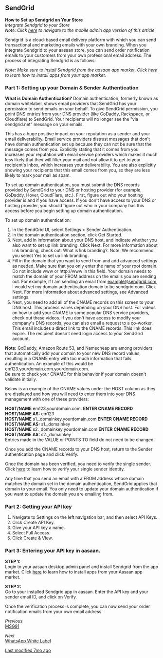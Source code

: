 ## SendGrid

**How to Set up Sendgrid on Your Store**  
*Integrate Sendgrid to your Store*  
*Note: Click [here](mobile-admin-link) to navigate to the mobile admin app version of this article*

Sendgrid is a cloud-based email delivery platform with which you can send transactional and marketing emails with your own branding. When you integrate Sendgrid to your aasaan store, you can send order notification emails to your customers from your own professional email address. The process of integrating Sendgrid is as follows:

*Note: Make sure to install Sendgrid from the aasaan app market. Click [here](app-market-link) to learn how to install apps from your app market.*

### Part 1: Setting up your Domain & Sender Authentication

**What is Domain Authentication?**
Domain authentication, formerly known as domain whitelabel, shows email providers that SendGrid has your permission to send emails on your behalf. To give SendGrid permission, you point DNS entries from your DNS provider (like GoDaddy, Rackspace, or Cloudflare) to SendGrid. Your recipients will no longer see the "via sendgrid.net" message on your emails.

This has a huge positive impact on your reputation as a sender and your email deliverability. Email service providers distrust messages that don't have domain authentication set up because they can not be sure that the message comes from you. Explicitly stating that it comes from you increases your reputation with email service providers which makes it much less likely that they will filter your mail and not allow it to get to your recipient's inbox, which increases your deliverability. You are also explicitly showing your recipients that this email comes from you, so they are less likely to mark your mail as spam.

To set up domain authentication, you must submit the DNS records provided by SendGrid to your DNS or hosting provider (for example, GoDaddy, Hover, CloudFlare, etc.). First, figure out who your hosting provider is and if you have access. If you don't have access to your DNS or hosting provider, you should figure out who in your company has this access before you begin setting up domain authentication.

To set up domain authentication:

1. In the SendGrid UI, select Settings > Sender Authentication.
2. In the domain authentication section, click Get Started.
3. Next, add in information about your DNS host, and indicate whether you also want to set up link branding. Click Next. For more information about link branding, check out: What is link branding?. Note: We recommend you select Yes to set up link branding.
4. Fill in the domain that you want to send from and add advanced settings as needed. Make sure that you only enter the name of your root domain. Do not include www or http://www in this field. Your domain needs to match the domain of your FROM address on the emails you are sending out. For example, if I am sending an email from example@sendgrid.com, I would set my domain authentication domain to be sendgrid.com. Click Next. For more information about advanced settings, see Advanced settings.
5. Next, you need to add all of the CNAME records on this screen to your DNS host. This process varies depending on your DNS host. For videos on how to add your CNAME to some popular DNS service providers, check out these videos. If you don't have access to modify your company's DNS records, you can also email a request to a co-worker. This email includes a direct link to the CNAME records. This link does expire. The recipient doesn't need login access to your SendGrid account.

**Note:**
GoDaddy, Amazon Route 53, and Namecheap are among providers that automatically add your domain to your new DNS record values, resulting in a CNAME entry with too much information that fails authentication. An example of this would be em123.yourdomain.com.yourdomain.com.  
Be sure to check your CNAME for this behavior if your domain doesn't validate initially.

Below is an example of the CNAME values under the HOST column as they are displayed and how you will need to enter them into your DNS management with one of these providers:

**HOST/NAME** em123.yourdomain.com. **ENTER CNAME RECORD HOST/NAME AS:** em123  
**HOST/NAME** s1._domainkey.yourdomain.com **ENTER CNAME RECORD HOST/NAME AS:** s1._domainkey  
**HOST/NAME** s2._domainkey.yourdomain.com **ENTER CNAME RECORD HOST/NAME AS:** s2._domainkey  
Entries made in the VALUE or POINTS TO field do not need to be changed.

Once you add the CNAME records to your DNS host, return to the Sender authentication page and click Verify.

Once the domain has been verified, you need to verify the single sender. Click [here](verify-sender-link) to learn how to verify your single sender identity.

Any time that you send an email with a FROM address whose domain matches the domain set in the domain authentication, SendGrid applies that domain to your email. You only need to update your domain authentication if you want to update the domain you are emailing from.

### Part 2: Getting your API key

1. Navigate to Settings on the left navigation bar, and then select API Keys.
2. Click Create API Key.
3. Give your API key a name.
4. Select Full Access.
5. Click Create & View.

### Part 3: Entering your API key in aasaan.

**STEP 1:**  
Login to your aasaan desktop admin panel and install Sendgrid from the app market. Click [here](install-app-link) to learn how to install apps from your Aasaan app market.

**STEP 2:**  
Go to your installed Sendgrid app in aasaan. Enter the API key and your sender email ID, and click on Verify.

Once the verification process is complete, you can now send your order notification emails from your own email address.

*Previous*  
[MSG91](msg91-link)

*Next*  
[WhatsApp White Label](whatsapp-link)

[Last modified 7mo ago](last-modified-link)
